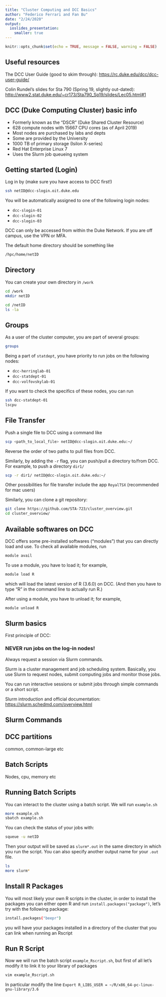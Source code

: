 ```yaml
---
title: "Cluster Computing and DCC Basics"
author: "Federico Ferrari and Fan Bu"
date: "2/24/2020"
output: 
  ioslides_presentation:
    smaller: true
---
```


```r
knitr::opts_chunk$set(echo = TRUE, message = FALSE, warning = FALSE)
```

## Useful resources

The DCC User Guide (good to skim through): <https://rc.duke.edu/dcc/dcc-user-guide/>

Colin Rundel's slides for Sta 790 (Spring 19, slightly out-dated): <http://www2.stat.duke.edu/~cr173/Sta790_Sp19/slides/Lec05.html#1>

## DCC (Duke Computing Cluster) basic info

- Formerly known as the “DSCR” (Duke Shared Cluster Resource)
- 628 compute nodes with 15667 CPU cores (as of April 2019)
- Most nodes are purchased by labs and depts
- Some are provided by the University
- 1000 TB of primary storage (Isilon X-series)
- Red Hat Enterprise Linux 7
- Uses the Slurm job queueing system


## Getting started (Login)

Log in by (make sure you have access to DCC first!)

```bash
ssh netID@dcc-slogin.oit.duke.edu
```

You will be automatically assigned to one of the following login nodes:

- `dcc-slogin-01`
- `dcc-slogin-02`
- `dcc-slogin-03`

DCC can only be accessed from within the Duke Network. If you are off campus, use the VPN or MFA.

The default home directory should be something like

```bash
/hpc/home/netID
```


## Directory

You can create your own directory in `/work`


```bash
cd /work
mkdir netID
```


```bash
cd /netID
ls -la
```


## Groups

As a user of the cluster computer, you are part of several groups:

```bash
groups
```

Being a part of `statdept`, you have priority to run jobs on the following nodes:

- `dcc-herringlab-01`
- `dcc-statdept-01`
- `dcc-volfovskylab-01`

If you want to check the specifics of these nodes, you can run

```bash
ssh dcc-statdept-01
lscpu
```



## File Transfer

Push a single file to DCC using a command like

```bash
scp <path_to_local_file> netID@dcc-slogin.oit.duke.edu:~/
```

Reverse the order of two paths to pull files from DCC.

Similarly, by adding the `-r` flag, you can push/pull a directory to/from DCC. For example, to push a directory `dir1/`

```bash
scp -r dir1/ netID@dcc-slogin.oit.duke.edu:~/
```

Other possibilities for file transfer include the app `RoyalTSX` (recommended for mac users)

Similarly, you can clone a git repository:

```bash
git clone https://github.com/STA-723/cluster_overview.git
cd cluster_overview/
```

## Available softwares on DCC

DCC offers some pre-installed softwares ("modules") that you can directly load and use. To check all available modules, run

```bash
module avail
```

To use a module, you have to load it; for example, 

```bash
module load R
```

which will load the latest version of R (3.6.0) on DCC. (And then you have to type "R" in the command line to actually run R.)

After using a module, you have to unload it; for example, 

```bash
module unload R
```


## Slurm basics

First principle of DCC:

### NEVER run jobs on the log-in nodes!

Always request a session via Slurm commands. 

Slurm is a cluster management and job scheduling system. Basically, you use Slurm to request nodes, submit computing jobs and monitor those jobs. 

You can run interactive sessions or submit jobs through simple commands or a short script.

Slurm introduction and official documentation: <https://slurm.schedmd.com/overview.html>

## Slurm Commands


## DCC partitions

common, common-large etc

## Batch Scripts

Nodes, cpu, memory etc

## Running Batch Scripts

You can interact to the cluster using a batch script. We will run `example.sh` 

```bash
more example.sh
sbatch example.sh
```

You can check the status of your jobs with:

```bash
squeue -u netID
```

Then your output will be saved as `slurm*.out` in the same directory in which you run the script. You can also specify another output name for your `.out` file.

```bash
ls 
more slurm*
```


## Install R Packages

You will most likely your own R scripts in the cluster, in order to install the packages you can either open R and run `install.packages("package")`, let's try with the following package:

```bash
install.packages("beepr")
```

you will have your packages installed in a directory of the cluster that you can link when running an Rscript

## Run R Script 

Now we will run the batch script `example_Rscript.sh`, but first of all let's modify it to link it to your library of packages

```bash
vim example_Rscript.sh
```

In particular modify the line `Export R_LIBS_USER = ~/R/x86_64-pc-linux-gnu-library/3.6`





